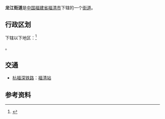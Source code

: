 {{中国乡级行政区|35/01/81/004/000
| 电话区号 = 591
}}

'''龙江街道'''是[[中华人民共和国|中国]][[福建省|福建省]][[福清市|福清市]]下辖的一个[[街道|街道]]。

== 行政区划 ==
{{PAGENAMEBASE}}下辖以下地区：<ref>{{PRC admin/ref sgc|35/01/81/004/000}}</ref>

{{PRC admin/children|35/01/81/004/000}}。

== 交通 ==
* {{rint|cn|crh}}[[杭福深铁路|杭福深铁路]]：[[福清站|福清站]]

==参考资料==
{{reflist}}

{{PRC admin/navcat|35/01/81/004/000}}